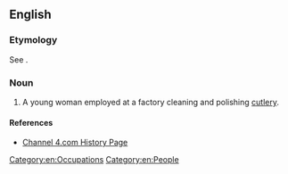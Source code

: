 ==English==

===Etymology===
See {{m|en|buff||to polish}}.

===Noun===
{{en-noun|es}}

# {{lb|en|British|obsolete}} A young woman employed at a factory cleaning and polishing [[cutlery]].

====References====
* [http://www.channel4.com/history/microsites/W/worstjobs/victorian2.html#3 Channel 4.com History Page]

[[Category:en:Occupations]]
[[Category:en:People]]